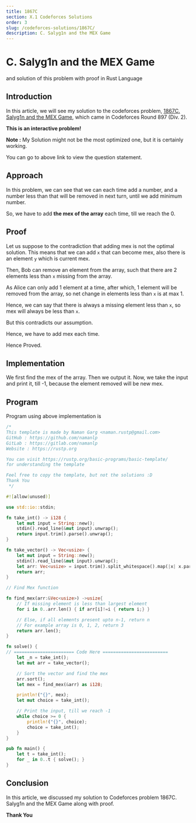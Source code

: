 ```yaml
---
title: 1867C
section: X.1 Codeforces Solutions
order: 3
slug: /codeforces-solutions/1867C/
description: C. Salyg1n and the MEX Game
---
```


# C. Salyg1n and the MEX Game
and solution of this problem with proof in Rust Language

## Introduction

In this article, we will see my solution to the codeforces problem, [1867C. Salyg1n and the MEX Game](https://codeforces.com/contest/1867/problem/C), which came in Codeforces Round 897 (Div. 2).

**This is an interactive problem!**

**Note :** My Solution might not be the most optimized one, but it is certainly working.

You can go to above link to view the question statement.

## Approach

In this problem, we can see that we can each time add a number, and a number less than that will be removed in next turn, until we add minimum number.

So, we have to add **the mex of the array** each time, till we reach the 0.

## Proof

Let us suppose to the contradiction that adding mex is not the optimal solution. This means that we can add `x` that can become mex, also there is an element `y` which is current mex.

Then, Bob can remove an element from the array, such that there are 2 elements less than `x` missing from the array.

As Alice can only add 1 element at a time, after which, 1 element will be removed from the array, so net change in elements less than `x` is at max 1.

Hence, we can say that there is always a missing element less than `x`, so mex will always be less than `x`.

But this contradicts our assumption.

Hence, we have to add mex each time.

Hence Proved.

## Implementation

We first find the mex of the array. Then we output it. Now, we take the input and print it, till -1, because the element removed will be new mex.

## Program

Program using above implementation is

```rust
/*
This template is made by Naman Garg <naman.rustp@gmail.com>
GitHub : https://github.com/namanlp
GitLab : https://gitlab.com/namanlp
Website : https://rustp.org

You can visit https://rustp.org/basic-programs/basic-template/
for understanding the template

Feel free to copy the template, but not the solutions :D
Thank You
 */

#![allow(unused)]

use std::io::stdin;

fn take_int() -> i128 {
    let mut input = String::new();
    stdin().read_line(&mut input).unwrap();
    return input.trim().parse().unwrap();
}

fn take_vector() -> Vec<usize> {
    let mut input = String::new();
    stdin().read_line(&mut input).unwrap();
    let arr: Vec<usize> = input.trim().split_whitespace().map(|x| x.parse().unwrap()).collect();
    return arr;
}

// Find Mex function

fn find_mex(arr:&Vec<usize>) ->usize{
    // If missing element is less than largest element
    for i in 0..arr.len() { if arr[i]!=i { return i;} }

    // Else, if all elements present upto n-1, return n
    // For example array is 0, 1, 2, return 3
    return arr.len();
}

fn solve() {
// ======================= Code Here =========================
    let _n = take_int();
    let mut arr = take_vector();

    // Sort the vector and find the mex
    arr.sort();
    let mex = find_mex(&arr) as i128;

    println!("{}", mex);
    let mut choice = take_int();

    // Print the input, till we reach -1
    while choice >= 0 {
        println!("{}", choice);
        choice = take_int();
    }
}

pub fn main() {
    let t = take_int();
    for _ in 0..t { solve(); }
}
```

## Conclusion

In this article, we discussed my solution to Codeforces problem 1867C. Salyg1n and the MEX Game along with proof.

**Thank You**


